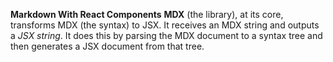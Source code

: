 **Markdown With React Components**
**MDX** (the library), at its core, transforms MDX (the syntax) to JSX.
It receives an MDX string and outputs a _JSX string_. It does this by parsing
the MDX document to a syntax tree and then generates a JSX document from that tree.
